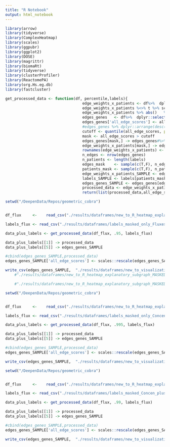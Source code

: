 ```yaml
---
title: "R Notebook"
output: html_notebook
---
```




```r
library(arrow)
library(tidyverse)
library(ComplexHeatmap) 
library(scales)
library(ggpubr)
library(ggplot2)
library(DOSE)
library(magrittr)
library(biomaRt)
library(tidyverse)
library(clusterProfiler)
library(ReactomePA)
library(org.Hs.eg.db)
library(fastcluster)

get_processed_data <- function(df, percentile,labels){
                                  edge_weights_x_patients <- df%>%  dplyr::select_if(is.numeric)
                                  edge_weights_x_patients %<>% t %>% scale %>% t   %>%as.data.frame()
                                  edge_weights_x_patients %>% abs()   %>%  rowSums() -> all_edge_scores
                                  edges_genes   <- df%>%  dplyr::select_if(is.character)
                                  edges_genes['all_edge_scores'] <- all_edge_scores
                                  #edges_genes %>% dplyr::arrange(desc(all_edge_scores))
                                  cutoff <- quantile(all_edge_scores, probs =percentile )
                                  mask <- all_edge_scores > cutoff
                                  edges_genes[mask,] -> edges_genes#%>% arrange(desc(all_edge_scores))
                                  edge_weights_x_patients[mask,] -> edge_weights_x_patients
                                  rownames(edge_weights_x_patients) <- NULL
                                  n_edges <- nrow(edges_genes)
                                  n_patients <- length(labels)
                                  edges_mask    <- sample(c(T,F), n_edges, replace = T, prob = c(1, 0))
                                  patients_mask <- sample(c(T,F), n_patients, replace = T, prob = c(1, 0))
                                  edge_weights_x_patients_SAMPLE <- edge_weights_x_patients[edges_mask,patients_mask]
                                  labels_SAMPLE <- labels[patients_mask]
                                  edges_genes_SAMPLE <- edges_genes[edges_mask,]
                                  processed_data <- edge_weights_x_patients_SAMPLE %>% as.matrix() %>% rescale
                                  return(list(processed_data,all_edge_scores,cutoff, labels_SAMPLE, edges_genes_SAMPLE,mask))}
```


```r
setwd("/DeepenData/Repos/geometric_cobra")


df_flux     <-    read_csv("./results/dataframes/new_to_R_heatmap_explanatory_subgraph_MASKED_GIN_Fluxes.csv") %>% dplyr::select(-c("...1"))

labels_flux <- read_csv("./results/dataframes/labels_masked_only_Fluxes.csv")  %>%  dplyr::select(-c("...1")) %>% .[[1]] #test_labels_masked_NONflux.csv  #test_labels_masked_FLUX.csv

data_plus_labels <- get_processed_data(df_flux, .95, labels_flux)

data_plus_labels[[1]] -> processed_data
data_plus_labels[[5]] -> edges_genes_SAMPLE

#cbind(edges_genes_SAMPLE,processed_data)
edges_genes_SAMPLE['all_edge_scores'] <- scales::rescale(edges_genes_SAMPLE$all_edge_scores, c(0,1))

write_csv(edges_genes_SAMPLE,  "./results/dataframes/new_to_visualization_explanatory_subgraph_MASKED_GIN_FLUX.csv")
    #"./results/dataframes/new_to_R_heatmap_explanatory_subgraph_MASKED_GIN_Concentration.csv"

    #"./results/dataframes/new_to_R_heatmap_explanatory_subgraph_MASKED_GIN_Concen_plus_Fluxes.csv"
```


```r
setwd("/DeepenData/Repos/geometric_cobra")


df_flux     <-    read_csv("./results/dataframes/new_to_R_heatmap_explanatory_subgraph_MASKED_GIN_Concentration.csv") %>% dplyr::select(-c("...1"))

labels_flux <- read_csv("./results/dataframes/labels_masked_only_Concen.csv")  %>%  dplyr::select(-c("...1")) %>% .[[1]] #test_labels_masked_NONflux.csv  #test_labels_masked_FLUX.csv

data_plus_labels <- get_processed_data(df_flux, .995, labels_flux)

data_plus_labels[[1]] -> processed_data
data_plus_labels[[5]] -> edges_genes_SAMPLE

#cbind(edges_genes_SAMPLE,processed_data)
edges_genes_SAMPLE['all_edge_scores'] <- scales::rescale(edges_genes_SAMPLE$all_edge_scores, c(0,1))

write_csv(edges_genes_SAMPLE,  "./results/dataframes/new_to_visualization_explanatory_subgraph_MASKED_GIN_Concentration.csv")

```


```r

setwd("/DeepenData/Repos/geometric_cobra")


df_flux     <-    read_csv("./results/dataframes/new_to_R_heatmap_explanatory_subgraph_MASKED_GIN_Concen_plus_Fluxes.csv") %>% dplyr::select(-c("...1"))

labels_flux <- read_csv("./results/dataframes/labels_masked_Concen_plus_Fluxes.csv")  %>%  dplyr::select(-c("...1")) %>% .[[1]] #test_labels_masked_NONflux.csv  #test_labels_masked_FLUX.csv

data_plus_labels <- get_processed_data(df_flux, .99, labels_flux)

data_plus_labels[[1]] -> processed_data
data_plus_labels[[5]] -> edges_genes_SAMPLE

#cbind(edges_genes_SAMPLE,processed_data)
edges_genes_SAMPLE['all_edge_scores'] <- scales::rescale(edges_genes_SAMPLE$all_edge_scores, c(0,1))

write_csv(edges_genes_SAMPLE,  "./results/dataframes/new_to_visualization_explanatory_subgraph_MASKED_GIN_Concen_plus_Fluxes.csv")

```
















